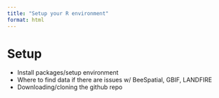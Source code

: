 ```yaml
---
title: "Setup your R environment"
format: html
---
```


# Setup

  - Install packages/setup environment
  - Where to find data if there are issues w/ BeeSpatial, GBIF, LANDFIRE
  - Downloading/cloning the github repo
